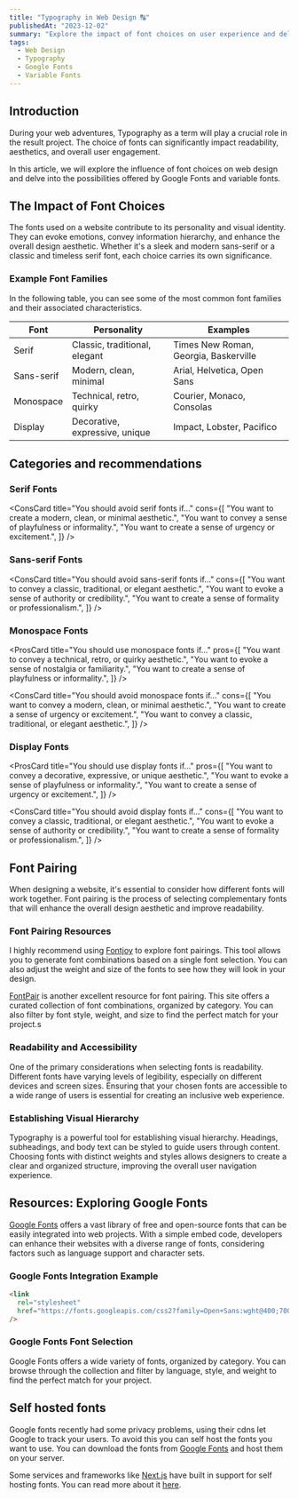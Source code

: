 ```yaml
---
title: "Typography in Web Design 🔠"
publishedAt: "2023-12-02"
summary: "Explore the impact of font choices on user experience and delve into the world of Google Fonts and variable fonts."
tags:
  - Web Design
  - Typography
  - Google Fonts
  - Variable Fonts
---
```


 
## Introduction

During your web adventures, Typography as a term will play a crucial role in the result project. The choice of fonts can significantly impact readability, aesthetics, and overall user engagement.

In this article, we will explore the influence of font choices on web design and delve into the possibilities offered by Google Fonts and variable fonts.

## The Impact of Font Choices

The fonts used on a website contribute to its personality and visual identity. They can evoke emotions, convey information hierarchy, and enhance the overall design aesthetic. Whether it's a sleek and modern sans-serif or a classic and timeless serif font, each choice carries its own significance.

### Example Font Families

In the following table, you can see some of the most common font families and their associated characteristics.

<table>
  <thead>
    <tr>
      <th>Font</th>
      <th>Personality</th>
      <th>Examples</th>
    </tr>
  </thead>
  <tbody>
    <tr>
      <td>Serif</td>
      <td>Classic, traditional, elegant</td>
      <td style={{ fontFamily: "Times New Roman, Georgia, Baskerville" }}>
        Times New Roman, Georgia, Baskerville
      </td>
    </tr>
    <tr>
      <td>Sans-serif</td>
      <td>Modern, clean, minimal</td>
      <td style={{ fontFamily: "Arial, Helvetica, Open Sans" }}>
        Arial, Helvetica, Open Sans
      </td>
    </tr>
    <tr>
      <td>Monospace</td>
      <td>Technical, retro, quirky</td>
      <td style={{ fontFamily: "Courier, Monaco, Consolas" }}>
        Courier, Monaco, Consolas
      </td>
    </tr>
    <tr>
      <td>Display</td>
      <td>Decorative, expressive, unique</td>
      <td style={{ fontFamily: "Impact, Lobster, Pacifico" }}>
        Impact, Lobster, Pacifico
      </td>
    </tr>
  </tbody>
</table>

## Categories and recommendations

<h3
  style={{ fontFamily: "Times New Roman, Georgia, Baskerville" }}
  class="text-4xl"
>
  Serif Fonts
</h3>
<ProsCard
  title="You should use serif fonts if..."
  pros={[
    "You want to convey a classic, traditional, or elegant aesthetic.",
    "You want to evoke a sense of authority or credibility.",
    "You want to create a sense of formality or professionalism.",
  ]}
/>

<ConsCard
  title="You should avoid serif fonts if..."
  cons={[
    "You want to create a modern, clean, or minimal aesthetic.",
    "You want to convey a sense of playfulness or informality.",
    "You want to create a sense of urgency or excitement.",
  ]}
/>

<h3 style={{ fontFamily: "Arial, Helvetica, Open Sans" }} class="text-4xl">
  Sans-serif Fonts
</h3>
<ProsCard
  title="You should use sans-serif fonts if..."
  pros={[
    "You want to create a modern, clean, or minimal aesthetic.",
    "You want to convey a sense of playfulness or informality.",
    "You want to create a sense of urgency or excitement.",
  ]}
/>

<ConsCard
  title="You should avoid sans-serif fonts if..."
  cons={[
    "You want to convey a classic, traditional, or elegant aesthetic.",
    "You want to evoke a sense of authority or credibility.",
    "You want to create a sense of formality or professionalism.",
  ]}
/>

<h3 style={{ fontFamily: "Courier, Monaco, Consolas" }} class="text-4xl">
  Monospace Fonts
</h3>

<ProsCard
  title="You should use monospace fonts if..."
  pros={[
    "You want to convey a technical, retro, or quirky aesthetic.",
    "You want to evoke a sense of nostalgia or familiarity.",
    "You want to create a sense of playfulness or informality.",
  ]}
/>

<ConsCard
  title="You should avoid monospace fonts if..."
  cons={[
    "You want to convey a modern, clean, or minimal aesthetic.",
    "You want to create a sense of urgency or excitement.",
    "You want to convey a classic, traditional, or elegant aesthetic.",
  ]}
/>

<h3
  style={{ fontFamily: "Impact, Lobster, Pacifico" }}
  class="text-4xl font-normal"
>
  Display Fonts
</h3>

<ProsCard
  title="You should use display fonts if..."
  pros={[
    "You want to convey a decorative, expressive, or unique aesthetic.",
    "You want to evoke a sense of playfulness or informality.",
    "You want to create a sense of urgency or excitement.",
  ]}
/>

<ConsCard
  title="You should avoid display fonts if..."
  cons={[
    "You want to convey a classic, traditional, or elegant aesthetic.",
    "You want to evoke a sense of authority or credibility.",
    "You want to create a sense of formality or professionalism.",
  ]}
/>

## Font Pairing

When designing a website, it's essential to consider how different fonts will work together. Font pairing is the process of selecting complementary fonts that will enhance the overall design aesthetic and improve readability.

### Font Pairing Resources

I highly recommend using [Fontjoy](https://fontjoy.com/) to explore font pairings. This tool allows you to generate font combinations based on a single font selection. You can also adjust the weight and size of the fonts to see how they will look in your design.

[FontPair](https://www.fontpair.co) is another excellent resource for font pairing. This site offers a curated collection of font combinations, organized by category. You can also filter by font style, weight, and size to find the perfect match for your project.s

<div class="flex gap-4">
  <StyledLink href="https://fontjoy.com/" name="Fontjoy" />
  <StyledLink href="https://www.fontpair.co" name="FontPair" />
</div>

### Readability and Accessibility

One of the primary considerations when selecting fonts is readability. Different fonts have varying levels of legibility, especially on different devices and screen sizes. Ensuring that your chosen fonts are accessible to a wide range of users is essential for creating an inclusive web experience.

### Establishing Visual Hierarchy

Typography is a powerful tool for establishing visual hierarchy. Headings, subheadings, and body text can be styled to guide users through content. Choosing fonts with distinct weights and styles allows designers to create a clear and organized structure, improving the overall user navigation experience.

## Resources: Exploring Google Fonts

[Google Fonts](https://fonts.google.com/) offers a vast library of free and open-source fonts that can be easily integrated into web projects. With a simple embed code, developers can enhance their websites with a diverse range of fonts, considering factors such as language support and character sets.

### Google Fonts Integration Example

```html
<link
  rel="stylesheet"
  href="https://fonts.googleapis.com/css2?family=Open+Sans:wght@400;700&display=swap"
/>
```

### Google Fonts Font Selection

Google Fonts offers a wide variety of fonts, organized by category. You can browse through the collection and filter by language, style, and weight to find the perfect match for your project.

## Self hosted fonts

Google fonts recently had some privacy problems, using their cdns let Google to track your users. To avoid this you can self host the fonts you want to use. You can download the fonts from [Google Fonts](https://fonts.google.com/) and host them on your server.

Some services and frameworks like [Next.js](https://nextjs.org/) have built in support for self hosting fonts. You can read more about it [here](https://nextjs.org/docs/basic-features/font-optimization).
